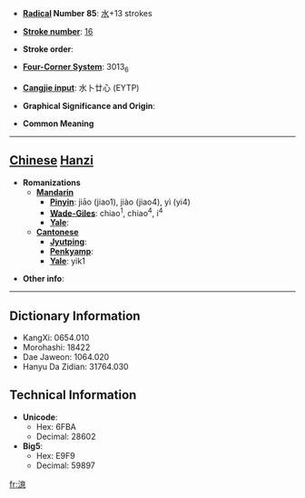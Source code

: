* '''[[Wiktionary:Chinese radical index| Radical]] Number 85''': [[Wiktionary:Chinese radical index 水|水]]+13 strokes

* '''[[Wiktionary:Chinese total strokes index|Stroke number]]''': [[Wiktionary:Chinese total strokes index 16|16]]

* '''Stroke order''': 

* '''[[Wiktionary:Chinese four corner index|Four-Corner System]]''': 3013<sub>6</sub>

* '''[[Wiktionary:Chinese Cangjie index|Cangjie input]]''': 水卜廿心 (EYTP)

* '''Graphical Significance and Origin''': 

* '''Common Meaning'''

----

== [[Chinese]] [[Hanzi]] ==

* '''Romanizations'''
** '''[[Mandarin]]'''
*** '''[[Pinyin]]''': jiāo (jiao1), jiào (jiao4), yì (yi4)
*** '''[[Wade-Giles]]''': chiao<sup>1</sup>, chiao<sup>4</sup>, i<sup>4</sup>
*** '''[[Yale]]''': 
** '''[[Cantonese]]'''
*** '''[[Jyutping]]''':
*** '''[[Penkyamp]]''': 
*** '''[[Yale]]''': yik1

* '''Other info''': 

----

== Dictionary Information ==

* KangXi: 0654.010
* Morohashi: 18422
* Dae Jaweon: 1064.020
* Hanyu Da Zidian: 31764.030

== Technical Information ==

* '''Unicode''':
** Hex: 6FBA
** Decimal: 28602
* '''Big5''':
** Hex: E9F9
** Decimal: 59897

[[fr:澺]]
